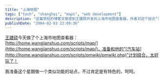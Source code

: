 ```yaml
---
title: "上海地图"
tags: ["tech", "shanghai", "maps", "web development"]
description: "这篇简短的博客文章提到王建硕开发的上海市地图查看器，作者对这个结合“汽车站“计划的项目表示赞赏，并计划在接下来的一周内开发一个具有自己特色的类似功能站点。"
publishDate: "2004-02-03 22:09:36"
---
```


[王建硕](http://www.wangjianshuo.com/)今天做了个上海市地图查看器：[http://home.wangjianshuo.com/scripts/map/](http://home.wangjianshuo.com/scripts/map/)，准备和他的"[汽车站](http://home.wangjianshuo.com/scripts/pmwiki/pmwiki.php)"计划结合，太好玩了！

我准备这个星期做一个类似功能的站点，不过肯定是有特色的，呵呵。
